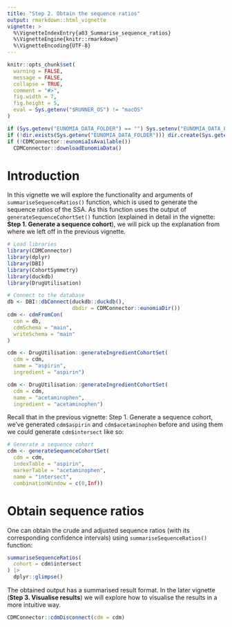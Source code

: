 ---
title: "Step 2. Obtain the sequence ratios"
output: rmarkdown::html_vignette
vignette: >
  %\VignetteIndexEntry{a03_Summarise_sequence_ratios}
  %\VignetteEngine{knitr::rmarkdown}
  %\VignetteEncoding{UTF-8}
---

```{r, include = FALSE}
knitr::opts_chunk$set(
  warning = FALSE,
  message = FALSE,
  collapse = TRUE,
  comment = "#>",
  fig.width = 7,
  fig.height = 5,
  eval = Sys.getenv("$RUNNER_OS") != "macOS"
)
```

```{r, include = FALSE}
if (Sys.getenv("EUNOMIA_DATA_FOLDER") == "") Sys.setenv("EUNOMIA_DATA_FOLDER" = tempdir())
if (!dir.exists(Sys.getenv("EUNOMIA_DATA_FOLDER"))) dir.create(Sys.getenv("EUNOMIA_DATA_FOLDER"))
if (!CDMConnector::eunomiaIsAvailable())
  CDMConnector::downloadEunomiaData()
```

# Introduction
In this vignette we will explore the functionality and arguments of `summariseSequenceRatios()` function, which is used to generate the sequence ratios of the SSA. As this function uses the output of `generateSequenceCohortSet()` function (explained in detail in the vignette: **Step 1. Generate a sequence cohort**), we will pick up the explanation from where we left off in the previous vignette. 

```{r message= FALSE, warning=FALSE, include=FALSE}
# Load libraries
library(CDMConnector)
library(dplyr)
library(DBI)
library(CohortSymmetry)
library(duckdb)
library(DrugUtilisation)

# Connect to the database
db <- DBI::dbConnect(duckdb::duckdb(), 
                     dbdir = CDMConnector::eunomiaDir())
cdm <- cdmFromCon(
  con = db,
  cdmSchema = "main",
  writeSchema = "main"
)

cdm <- DrugUtilisation::generateIngredientCohortSet(
  cdm = cdm,
  name = "aspirin",
  ingredient = "aspirin")

cdm <- DrugUtilisation::generateIngredientCohortSet(
  cdm = cdm,
  name = "acetaminophen",
  ingredient = "acetaminophen")
```

Recall that in the previous vignette: Step 1. Generate a sequence cohort, we've generated `cdm$aspirin` and `cdm$acetaminophen` before and using them we could generate `cdm$intersect` like so:

```{r message= FALSE, warning=FALSE}
# Generate a sequence cohort
cdm <- generateSequenceCohortSet(
  cdm = cdm,
  indexTable = "aspirin",
  markerTable = "acetaminophen",
  name = "intersect",
  combinationWindow = c(0,Inf))
```


# Obtain sequence ratios
One can obtain the crude and adjusted sequence ratios (with its corresponding confidence intervals) using `summariseSequenceRatios()` function:
```{r message = FALSE, warning = FALSE}
summariseSequenceRatios(
  cohort = cdm$intersect
) |> 
  dplyr::glimpse()
```

The obtained output has a summarised result format. In the later vignette (**Step 3. Visualise results**) we will explore how to visualise the results in a more intuitive way. 

```{r message= FALSE, warning=FALSE, eval=FALSE}
CDMConnector::cdmDisconnect(cdm = cdm)
```

